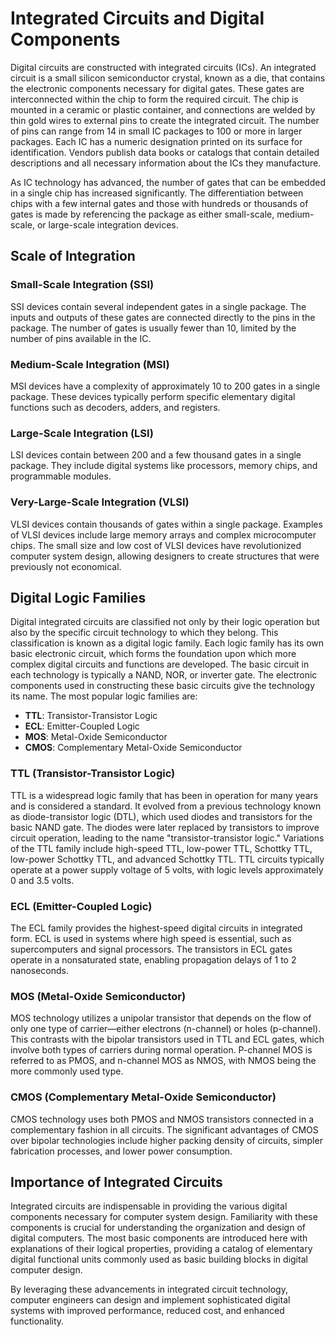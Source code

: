 # Integrated Circuits and Digital Components

Digital circuits are constructed with integrated circuits (ICs). An integrated circuit is a small silicon semiconductor crystal, known as a die, that contains the electronic components necessary for digital gates. These gates are interconnected within the chip to form the required circuit. The chip is mounted in a ceramic or plastic container, and connections are welded by thin gold wires to external pins to create the integrated circuit. The number of pins can range from 14 in small IC packages to 100 or more in larger packages. Each IC has a numeric designation printed on its surface for identification. Vendors publish data books or catalogs that contain detailed descriptions and all necessary information about the ICs they manufacture.

As IC technology has advanced, the number of gates that can be embedded in a single chip has increased significantly. The differentiation between chips with a few internal gates and those with hundreds or thousands of gates is made by referencing the package as either small-scale, medium-scale, or large-scale integration devices.

## Scale of Integration

### Small-Scale Integration (SSI)

SSI devices contain several independent gates in a single package. The inputs and outputs of these gates are connected directly to the pins in the package. The number of gates is usually fewer than 10, limited by the number of pins available in the IC.

### Medium-Scale Integration (MSI)

MSI devices have a complexity of approximately 10 to 200 gates in a single package. These devices typically perform specific elementary digital functions such as decoders, adders, and registers.

### Large-Scale Integration (LSI)

LSI devices contain between 200 and a few thousand gates in a single package. They include digital systems like processors, memory chips, and programmable modules.

### Very-Large-Scale Integration (VLSI)

VLSI devices contain thousands of gates within a single package. Examples of VLSI devices include large memory arrays and complex microcomputer chips. The small size and low cost of VLSI devices have revolutionized computer system design, allowing designers to create structures that were previously not economical.

## Digital Logic Families

Digital integrated circuits are classified not only by their logic operation but also by the specific circuit technology to which they belong. This classification is known as a digital logic family. Each logic family has its own basic electronic circuit, which forms the foundation upon which more complex digital circuits and functions are developed. The basic circuit in each technology is typically a NAND, NOR, or inverter gate. The electronic components used in constructing these basic circuits give the technology its name. The most popular logic families are:

- **TTL**: Transistor-Transistor Logic
- **ECL**: Emitter-Coupled Logic
- **MOS**: Metal-Oxide Semiconductor
- **CMOS**: Complementary Metal-Oxide Semiconductor

### TTL (Transistor-Transistor Logic)

TTL is a widespread logic family that has been in operation for many years and is considered a standard. It evolved from a previous technology known as diode-transistor logic (DTL), which used diodes and transistors for the basic NAND gate. The diodes were later replaced by transistors to improve circuit operation, leading to the name "transistor-transistor logic." Variations of the TTL family include high-speed TTL, low-power TTL, Schottky TTL, low-power Schottky TTL, and advanced Schottky TTL. TTL circuits typically operate at a power supply voltage of 5 volts, with logic levels approximately 0 and 3.5 volts.

### ECL (Emitter-Coupled Logic)

The ECL family provides the highest-speed digital circuits in integrated form. ECL is used in systems where high speed is essential, such as supercomputers and signal processors. The transistors in ECL gates operate in a nonsaturated state, enabling propagation delays of 1 to 2 nanoseconds.

### MOS (Metal-Oxide Semiconductor)

MOS technology utilizes a unipolar transistor that depends on the flow of only one type of carrier—either electrons (n-channel) or holes (p-channel). This contrasts with the bipolar transistors used in TTL and ECL gates, which involve both types of carriers during normal operation. P-channel MOS is referred to as PMOS, and n-channel MOS as NMOS, with NMOS being the more commonly used type.

### CMOS (Complementary Metal-Oxide Semiconductor)

CMOS technology uses both PMOS and NMOS transistors connected in a complementary fashion in all circuits. The significant advantages of CMOS over bipolar technologies include higher packing density of circuits, simpler fabrication processes, and lower power consumption.

## Importance of Integrated Circuits

Integrated circuits are indispensable in providing the various digital components necessary for computer system design. Familiarity with these components is crucial for understanding the organization and design of digital computers. The most basic components are introduced here with explanations of their logical properties, providing a catalog of elementary digital functional units commonly used as basic building blocks in digital computer design.

By leveraging these advancements in integrated circuit technology, computer engineers can design and implement sophisticated digital systems with improved performance, reduced cost, and enhanced functionality.
